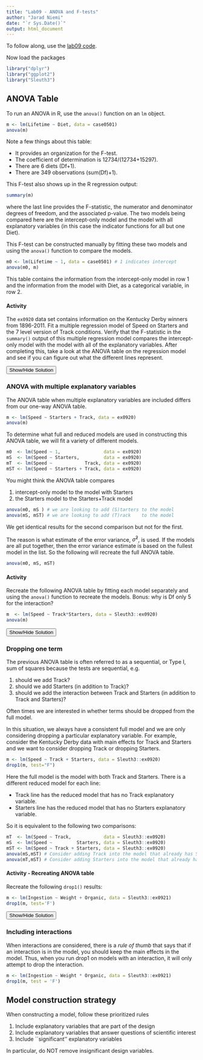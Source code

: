 ```yaml
---
title: "Lab09 - ANOVA and F-tests"
author: "Jarad Niemi"
date: "`r Sys.Date()`"
output: html_document
---
```



To follow along, use the [lab09 code](lab09.R).

Now load the packages

```r
library("dplyr")
library("ggplot2")
library("Sleuth3")
```



## ANOVA Table

To run an ANOVA in R, use the `anova()` function on an `lm` object. 

```r
m <- lm(Lifetime ~ Diet, data = case0501)
anova(m)
```

Note a few things about this table:

- It provides an organization for the F-test.
- The coefficient of determination is 12734/(12734+15297).
- There are 6 diets (Df+1).
- There are 349 observations (sum(Df)+1). 

This F-test also shows up in the R regression output:

```r
summary(m)
```

where the last line provides the F-statistic, the numerator and denominator 
degrees of freedom, and the associated p-value. 
The two models being compared here are the intercept-only model and the model
with all explanatory variables (in this case the indicator functions for all
but one Diet). 

This F-test can be constructed manually by fitting these two models and using
the `anova()` function to compare the models. 

```r
m0 <- lm(Lifetime ~ 1, data = case0501) # 1 indicates intercept 
anova(m0, m)
```

This table contains the information from the intercept-only model in row 1 and 
the information from the model with Diet, as a categorical variable, in row 2. 



#### Activity

The `ex0920` data set contains information on the Kentucky Derby winners from
1896-2011.
Fit a multiple regression model of Speed on Starters and the 7 level version of 
Track conditions.
Verify that the F-statistic in the `summary()` output of this multiple 
regression model compares the intercept-only model with the model with all 
of the explanatory variables. 
After completing this, take a look at the ANOVA table on the regression model 
and see if you can figure out what the different lines represent. 

<div id="anova_activity_solution" style="display:none"> 
```r
m0 <- lm(Speed ~ 1,                data = ex0920)
m  <- lm(Speed ~ Starters + Track, data = ex0920)
summary(m)
anova(m0, m)
```

Now take a look at the ANOVA table

```r
anova(m)
```
</div> 
<button title="Show a solution" type="button" onclick="if(document.getElementById('anova_activity_solution') .style.display=='none') {document.getElementById('anova_activity_solution') .style.display=''}else{document.getElementById('anova_activity_solution') .style.display='none'}">Show/Hide Solution</button>

### ANOVA with multiple explanatory variables

The ANOVA table when multiple explanatory variables are included differs from
our one-way ANOVA table.

```r
m <- lm(Speed ~ Starters + Track, data = ex0920)
anova(m)
```

To determine what full and reduced models are used in constructing this ANOVA 
table, we will fit a variety of different models.

```r
m0  <- lm(Speed ~ 1,                data = ex0920)
mS  <- lm(Speed ~ Starters,         data = ex0920)
mT  <- lm(Speed ~            Track, data = ex0920)
mST <- lm(Speed ~ Starters + Track, data = ex0920)
```

You might think the ANOVA table compares 

1. intercept-only model to the model with Starters
2. the Starters model to the Starters+Track model

```r
anova(m0, mS ) # we are looking to add (S)tarters to the model
anova(mS, mST) # we are looking to add (T)rack    to the model
```

We get identical results for the second comparison but not for the first. 

The reason is what estimate of the error variance, $\hat\sigma^2$, is used.
If the models are all put together, then the error variance estimate is based 
on the fullest model in the list.
So the following will recreate the full ANOVA table.

```r
anova(m0, mS, mST)
```

#### Activity

Recreate the following ANOVA table by fitting each model separately and using
the `anova()` function to recreate the models. 
Bonus: why is Df only 5 for the interaction?

```r
m  <- lm(Speed ~ Track*Starters, data = Sleuth3::ex0920)
anova(m)
```

<div id="track_activity_solution" style="display:none"> 

We need to construct each model:

```r
m0  <- lm(Speed ~ 1, data = Sleuth3::ex0920)
mT  <- lm(Speed ~ Track         , data = Sleuth3::ex0920)
mTS <- lm(Speed ~ Track+Starters, data = Sleuth3::ex0920)
m   <- lm(Speed ~ Track*Starters, data = Sleuth3::ex0920)
```

Then we use `anova()` to compare the models:

```r
anova(m0, mT, mTS, m)
```
</div> 
<button title="Show a solution" type="button" onclick="if(document.getElementById('track_activity_solution') .style.display=='none') {document.getElementById('track_activity_solution') .style.display=''}else{document.getElementById('track_activity_solution') .style.display='none'}">Show/Hide Solution</button>


### Dropping one term

The previous ANOVA table is often referred to as a sequential, or Type I, sum of
squares because the tests are sequential, e.g. 

1. should we add Track?
1. should we add Starters (in addition to Track)?
1. should we add the interaction between Track and Starters (in addition to 
Track and Starters)?

Often times we are interested in whether terms should be dropped from the full
model. 

In this situation, we always have a consistent full model and we are only 
considering dropping a particular explanatory variable. 
For example, consider the Kentucky Derby data with main effects for Track and 
Starters and we want to consider dropping Track or dropping Starters. 

```r
m <- lm(Speed ~ Track + Starters, data = Sleuth3::ex0920)
drop1(m, test="F")
```

Here the full model is the model with both Track and Starters. 
There is a different reduced model for each line:

- Track line has the reduced model that has no Track explanatory variable.
- Starters line has the reduced model that has no Starters explanatory variable.

So it is equivalent to the following two comparisons:

```r
mT  <- lm(Speed ~ Track,            data = Sleuth3::ex0920)
mS  <- lm(Speed ~         Starters, data = Sleuth3::ex0920)
mST <- lm(Speed ~ Track + Starters, data = Sleuth3::ex0920)
anova(mS,mST) # Consider adding Track into the model that already has Starters
anova(mT,mST) # Consider adding Starters into the model that already has Track
```

#### Activity - Recreating ANOVA table

Recreate the following `drop1()` results:

```r
m <- lm(Ingestion ~ Weight + Organic, data = Sleuth3::ex0921)
drop1(m, test='F')
```

<div id="drop1_activity_solution" style="display:none"> 
```r
mW  <- lm(Ingestion ~ Weight          , data = Sleuth3::ex0921)
mO  <- lm(Ingestion ~          Organic, data = Sleuth3::ex0921)
mWO <- lm(Ingestion ~ Weight + Organic, data = Sleuth3::ex0921)
anova(mO,mWO)
anova(mW,mWO)
```
</div> 
<button title="Show a solution" type="button" onclick="if(document.getElementById('drop1_activity_solution') .style.display=='none') {document.getElementById('drop1_activity_solution') .style.display=''}else{document.getElementById('drop1_activity_solution') .style.display='none'}">Show/Hide Solution</button>


### Including interactions

When interactions are considered, 
there is a *rule of thumb* that says that if an interaction is in the model, 
you should keep the main effects in the model. 
Thus, when you run drop1 on models with an interaction, 
it will only attempt to drop the interaction.


```r
m <- lm(Ingestion ~ Weight * Organic, data = Sleuth3::ex0921)
drop1(m, test = 'F')
```


## Model construction strategy

When constructing a model, follow these prioritized rules

1. Include explanatory variables that are part of the design
1. Include explanatory variables that answer questions of scientific interest
1. Include ``significant'' explanatory variables

In particular, do NOT remove insignificant design variables. 


